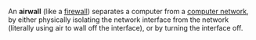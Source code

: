 An '''airwall''' (like a [[firewall]]) separates a computer from a [[computer network]], by either physically isolating the network interface from the network (literally using air to wall off the interface), or by turning the interface off.
